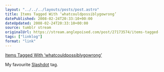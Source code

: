 ```yaml
---
layout: "../../../layouts/posts/post.astro"
title: Items Tagged With ‘whatcouldpossiblygowrong’
datePublished: 2008-02-24T20:33:10+00:00
dateUpdated: 2008-02-24T20:33:10+00:00
source: tumblr stream
originalUrl: https://stream.anglepoised.com/post/27173574/items-tagged-with-whatcouldpossiblygowrong
tags: ["linklog"]
format: "link"
---
```


[Items Tagged With &#8216;whatcouldpossiblygowrong&#8217;][1]

My favourite <a href="http://slashdot.org/">Slashdot</a> tag.

[1]: http://slashdot.org/tags/whatcouldpossiblygowrong
